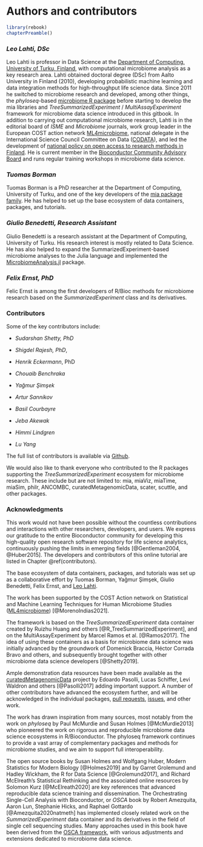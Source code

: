 # Authors and contributors {-}

```r
library(rebook)
chapterPreamble()
```


### *Leo Lahti, DSc* {-}

Leo Lahti is professor in Data Science at the [Department of Computing, University of Turku, Finland](https://datascience.utu.fi/), with computational microbiome analysis as a key research area. Lahti obtained doctoral degree (DSc) from Aalto University in Finland (2010), developing probabilistic machine learning and data integration methods for high-throughput life science data. Since 2011 he switched to microbiome research and developed, among other things, the _phyloseq_-based [microbiome R package](https://bioconductor.org/packages/release/bioc/html/microbiome.html) before starting to develop the mia libraries and _TreeSummarizedExperiment_ / _MultiAssayExperiment_ framework for microbiome data science introduced in this gitbook. In addition to carrying out computational microbiome research, Lahti is in the editorial board of _ISME_ and _Microbiome_ journals, work group leader in the European COST action network [ML4microbiome](https://ml4microbiome.eu/), national delegate in the International Science Council Committee on Data ([CODATA](https://codata.org/)), and led the development of [national policy on open access to research methods in Finland](https://avointiede.fi/en/policies-materials/policies-open-science-and-research-finland/policy-open-research-data-and-methods). He is current member in the [Bioconductor Community Advisory Board](https://bioconductor.org/about/community-advisory-board/) and runs regular training workshops in microbiome data science.


### *Tuomas Borman* {-}

Tuomas Borman is a PhD researcher at the Department of Computing, University of Turku, and one of the key developers of the [mia package family](https://microbiome.github.io). He has helped to set up the base ecosystem of data containers, packages, and tutorials.


### *Giulio Benedetti, Research Assistant* {-}

Giulio Benedetti is a research assistant at the Department of Computing, University of Turku. His research interest is mostly related to Data Science. He has also helped to expand the SummarizedExperiment-based microbiome analyses to the Julia language and implemented the [MicrobiomeAnalysis.jl](https://github.com/JuliaTurkuDataScience/MicrobiomeAnalysis.jl) package.


### *Felix Ernst, PhD* {-}

Felic Ernst is among the first developers of R/Bioc methods for microbiome research based on the _SummarizedExperiment_ class and its derivatives.



### Contributors {-}


Some of the key contributors include:

- *Sudarshan Shetty, PhD*

- *Shigdel Rajesh, PhD*, 

- *Henrik Eckermann*, PhD 

- *Chouaib Benchraka*

- *Yağmur Şimşek* 

- *Artur Sannikov*

- *Basil Courbayre*

- *Jeba Akewak*

- *Himmi Lindgren*

- *Lu Yang*

The full list of contributors is available via [Github](https://github.com/microbiome/OMA/graphs/contributors).


We would also like to thank everyone who contributed to the R packages
supporting the _TreeSummarizedExperiment_ ecosystem for microbiome
research. These include but are not limited to: mia, miaViz, miaTime,
miaSim, philr, ANCOMBC, curatedMetagenomicData, scater, scuttle, and
other packages.



### Acknowledgments {-}

This work would not have been possible without the countless
contributions and interactions with other researchers, developers, and
users. We express our gratitude to the entire Bioconductor community
for developing this high-quality open research software repository for
life science analytics, continuously pushing the limits in emerging
fields [@Gentleman2004, @Huber2015]. The developers and contributors
of this online tutorial are listed in Chapter \@ref(contributors).

The base ecosystem of data containers, packages, and tutorials was set
up as a collaborative effort by Tuomas Borman, Yağmur Şimşek, Giulio
Benedetti, Felix Ernst, and [Leo Lahti](http://www.iki.fi/Leo.Lahti).

The work has been supported by the COST Action network on Statistical
and Machine Learning Techniques for Human Microbiome Studies
([ML4microbiome](https://www.ml4microbiome.eu/)) [@MorenoIndias2021].

The framework is based on the _TreeSummarizedExperiment_ data
container created by Ruizhu Huang and others
[@R_TreeSummarizedExperiment], and on the MultiAssayExperiment by
Marcel Ramos et al. [@Ramos2017]. The idea of using these containers
as a basis for microbiome data science was initially advanced by the
groundwork of Domenick Braccia, Héctor Corrada Bravo and others, and
subsequently brought together with other microbiome data science
developers [@Shetty2019].

Ample demonstration data resources have been made available as the
[curatedMetagenomicData](https://waldronlab.io/curatedMetagenomicData/)
project by Edoardo Pasolli, Lucas Schiffer, Levi Waldron and others
[@Pasolli2017] adding important support.
A number of other contributors have advanced the ecosystem
further, and will be acknowledged in the individual
packages, [pull
requests](https://github.com/microbiome/OMA/graphs/contributors),
[issues](https://github.com/microbiome/OMA/issues), and other work.

The work has drawn inspiration from many sources, most notably from
the work on _phyloseq_ by Paul McMurdie and Susan Holmes
[@McMurdie2013] who pioneered the work on rigorous and reproducible
microbiome data science ecosystems in R/Bioconductor. The phyloseq
framework continues to provide a vast array of complementary packages
and methods for microbiome studies, and we aim to support full
interoperability.

The open source books by Susan Holmes and Wolfgang Huber, Modern
Statistics for Modern Biology [@Holmes2019] and by Garret Grolemund
and Hadley Wickham, the R for Data Science [@Grolemund2017], and
Richard McElreath's Statistical Rethinking and the associated online
resources by Solomon Kurz [@McElreath2020] are key references that
advanced reproducible data science training and dissemination. The
Orchestrating Single-Cell Analysis with Bioconductor, or _OSCA_ book
by Robert Amezquita, Aaron Lun, Stephanie Hicks, and Raphael Gottardo
[@Amezquita2020natmeth] has implemented closely related work on the
_SummarizedExperiment_ data container and its derivatives in the field
of single cell sequencing studies. Many approaches used in this book
have been derived from the [OSCA
framework](https://bioconductor.org/books/release/OSCA/), with various
adjustments and extensions dedicated to microbiome data science.

